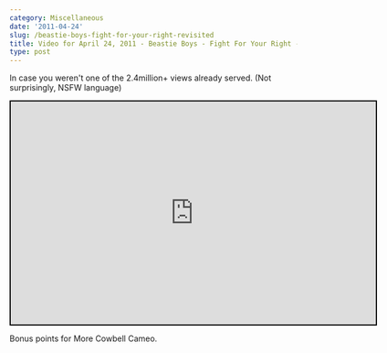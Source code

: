 ```yaml
---
category: Miscellaneous
date: '2011-04-24'
slug: /beastie-boys-fight-for-your-right-revisited
title: Video for April 24, 2011 - Beastie Boys - Fight For Your Right - Revisited
type: post
---
```



In case you weren't one of the 2.4million+ views already served. (Not surprisingly, NSFW language)

<div style="text-align:center"><iframe title="YouTube video player" width="640" height="390" src="http://www.youtube.com/embed/rBa5qp9sUOY?rel=0&amp;hd=1" frameborder="0" style="border:2px solid black"> </iframe></div>

Bonus points for More Cowbell Cameo.